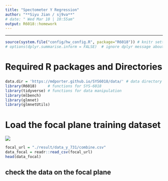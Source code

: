 ```yaml
---
title: "Spectometer Y Regression" 
author: "**Siyu Jian / sj9va**"
# date: " Wed Mar 10 | 10:55am"
output: R6018::homework
---
```


*******************************************
```r
source(system.file("config/hw_config.R", package="R6018")) # knitr settings
# options(dplyr.summarise.inform = FALSE)  # ignore dplyr message about grouping
```


# Required R packages and Directories

### {.solution}
```r
data.dir = 'https://mdporter.github.io/SYS6018/data/' # data directory
library(R6018)     # functions for SYS-6018
library(tidyverse) # functions for data manipulation   
library(mlbench)
library(glmnet)
library(glmnetUtils) 
```
# Load the focal plane training dataset
![](https://raw.githubusercontent.com/Jiansiyu/spectrometer_nn/main/dataGenerator/resource/runList.png)


```r
focal_url = "./result/data_y_731/combine.csv"
data_focal = readr::read_csv(focal_url)
head(data_focal)
```
## check the data on the focal plane 
  
